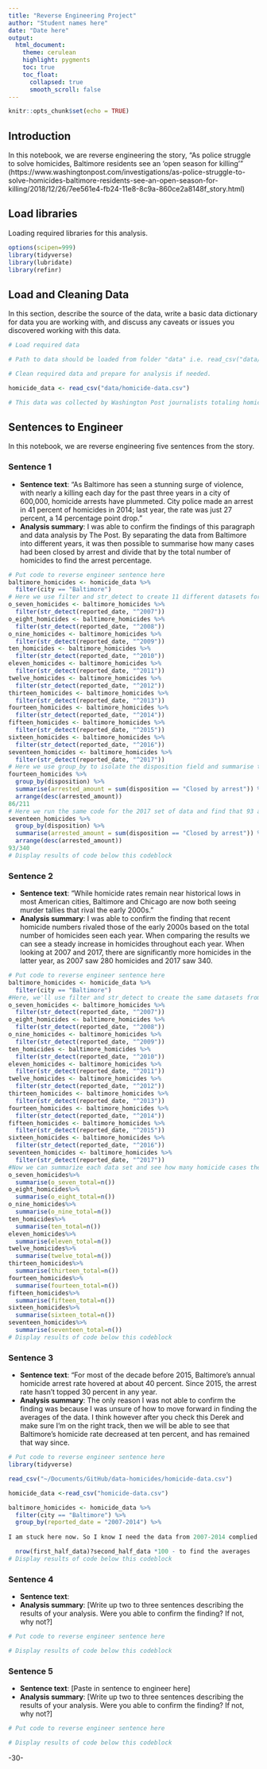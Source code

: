 ```yaml
---
title: "Reverse Engineering Project"
author: "Student names here"
date: "Date here"
output:
  html_document:
    theme: cerulean
    highlight: pygments
    toc: true
    toc_float:
      collapsed: true
      smooth_scroll: false
---
```


```r
knitr::opts_chunk$set(echo = TRUE)
```

## Introduction 

In this notebook, we are reverse engineering the story, "As police struggle to solve homicides, Baltimore residents see an ‘open season for killing’" (https://www.washingtonpost.com/investigations/as-police-struggle-to-solve-homicides-baltimore-residents-see-an-open-season-for-killing/2018/12/26/7ee561e4-fb24-11e8-8c9a-860ce2a8148f_story.html)

## Load libraries

Loading required libraries for this analysis.

```r
options(scipen=999)
library(tidyverse)
library(lubridate)
library(refinr)
```

## Load and Cleaning Data

In this section, describe the source of the data, write a basic data dictionary for data you are working with, and discuss any caveats or issues you discovered working with this data. 

```r
# Load required data

# Path to data should be loaded from folder "data" i.e. read_csv("data/name_of_data.csv")

# Clean required data and prepare for analysis if needed. 

homicide_data <- read_csv("data/homicide-data.csv")

# This data was collected by Washington Post journalists totaling homicide info form 50 American cities. It was collected in different formats and different jurisdictions and was cross-referenced with FBI data to ensure accuracy. The data has already been standardized and cleaned by Washington Post reporters so the datasets were easy to manuveur. I double-checked the accuracy and consistency of spelling in OpenRefine.

```

## Sentences to Engineer
In this notebook, we are reverse engineering five sentences from the story.

### Sentence 1

* **Sentence text**: “As Baltimore has seen a stunning surge of violence, with nearly a killing each day for the past three years in a city of 600,000, homicide arrests have plummeted. City police made an arrest in 41 percent of homicides in 2014; last year, the rate was just 27 percent, a 14 percentage point drop.”
* **Analysis summary**: I was able to confirm the findings of this paragraph and data analysis by The Post. By separating the data from Baltimore into different years, it was then possible to summarise how many cases had been closed by arrest and divide that by the total number of homicides to find the arrest percentage.

```r
# Put code to reverse engineer sentence here
baltimore_homicides <- homicide_data %>%
  filter(city == "Baltimore")
# Here we use filter and str_detect to create 11 different datasets for each year of homicide data that we are provided.
o_seven_homicides <- baltimore_homicides %>%
  filter(str_detect(reported_date, "^2007"))
o_eight_homicides <- baltimore_homicides %>%
  filter(str_detect(reported_date, "^2008"))
o_nine_homicides <- baltimore_homicides %>%
  filter(str_detect(reported_date, "^2009"))
ten_homicides <- baltimore_homicides %>%
  filter(str_detect(reported_date, "^2010"))
eleven_homicides <- baltimore_homicides %>%
  filter(str_detect(reported_date, "^2011"))
twelve_homicides <- baltimore_homicides %>%
  filter(str_detect(reported_date, "^2012"))
thirteen_homicides <- baltimore_homicides %>%
  filter(str_detect(reported_date, "^2013"))
fourteen_homicides <- baltimore_homicides %>%
  filter(str_detect(reported_date, "^2014"))
fifteen_homicides <- baltimore_homicides %>%
  filter(str_detect(reported_date, "^2015"))
sixteen_homicides <- baltimore_homicides %>%
  filter(str_detect(reported_date, "^2016"))
seventeen_homicides <- baltimore_homicides %>%
  filter(str_detect(reported_date, "^2017"))
# Here we use group_by to isolate the disposition field and summarise the amount of cases that were "closed by arrest." We find that there were 86 cases where there were arrests in 2014 out of 211 total cases. That is an arrest percentage of 41 percent. 
fourteen_homicides %>%
  group_by(disposition) %>%
  summarise(arrested_amount = sum(disposition == "Closed by arrest")) %>%
  arrange(desc(arrested_amount))
86/211
# Here we run the same code for the 2017 set of data and find that 93 arrests were made from a total of 340 cases — a total of 27 percent.
seventeen_homicides %>%
  group_by(disposition) %>%
  summarise(arrested_amount = sum(disposition == "Closed by arrest")) %>%
  arrange(desc(arrested_amount))
93/340
# Display results of code below this codeblock

```

### Sentence 2

* **Sentence text**: "While homicide rates remain near historical lows in most American cities, Baltimore and Chicago are now both seeing murder tallies that rival the early 2000s."
* **Analysis summary**: I was able to confirm the finding that recent homicide numbers rivaled those of the early 2000s based on the total number of homicides seen each year. When comparing the results we can see a steady increase in homicides throughout each year. When looking at 2007 and 2017, there are significantly more homicides in the latter year, as 2007 saw 280 homicides and 2017 saw 340. 

```r
# Put code to reverse engineer sentence here
baltimore_homicides <- homicide_data %>%
  filter(city == "Baltimore")
#Here, we'll use filter and str_detect to create the same datasets from above for each year reported.
o_seven_homicides <- baltimore_homicides %>%
  filter(str_detect(reported_date, "^2007"))
o_eight_homicides <- baltimore_homicides %>%
  filter(str_detect(reported_date, "^2008"))
o_nine_homicides <- baltimore_homicides %>%
  filter(str_detect(reported_date, "^2009"))
ten_homicides <- baltimore_homicides %>%
  filter(str_detect(reported_date, "^2010"))
eleven_homicides <- baltimore_homicides %>%
  filter(str_detect(reported_date, "^2011"))
twelve_homicides <- baltimore_homicides %>%
  filter(str_detect(reported_date, "^2012"))
thirteen_homicides <- baltimore_homicides %>%
  filter(str_detect(reported_date, "^2013"))
fourteen_homicides <- baltimore_homicides %>%
  filter(str_detect(reported_date, "^2014"))
fifteen_homicides <- baltimore_homicides %>%
  filter(str_detect(reported_date, "^2015"))
sixteen_homicides <- baltimore_homicides %>%
  filter(str_detect(reported_date, "^2016"))
seventeen_homicides <- baltimore_homicides %>%
  filter(str_detect(reported_date, "^2017"))
#Now we can summarize each data set and see how many homicide cases there were for each year. If done right, we should see an increase. 
o_seven_homicides%>%
  summarise(o_seven_total=n())
o_eight_homicides%>%
  summarise(o_eight_total=n())
o_nine_homicides%>%
  summarise(o_nine_total=n())
ten_homicides%>%
  summarise(ten_total=n())
eleven_homicides%>%
  summarise(eleven_total=n())
twelve_homicides%>%
  summarise(twelve_total=n())
thirteen_homicides%>%
  summarise(thirteen_total=n())
fourteen_homicides%>%
  summarise(fourteen_total=n())
fifteen_homicides%>%
  summarise(fifteen_total=n())
sixteen_homicides%>%
  summarise(sixteen_total=n())
seventeen_homicides%>%
  summarise(seventeen_total=n())
# Display results of code below this codeblock

```

### Sentence 3

* **Sentence text**: “For most of the decade before 2015, Baltimore’s annual homicide arrest rate hovered at about 40 percent. Since 2015, the arrest rate hasn’t topped 30 percent in any year. 
* **Analysis summary**: The only reason I was not able to confirm the finding was because I was unsure of how to move forward in finding the averages of the data. I think however after you check this Derek and make sure I'm on the right track, then we will be able to see that Baltimore's homicide rate decreased at ten percent, and has remained that way since. 

```r
# Put code to reverse engineer sentence here
library(tidyverse)

read_csv("~/Documents/GitHub/data-homicides/homicide-data.csv")

homicide_data <-read_csv("homicide-data.csv")

baltimore_homicides <- homicide_data %>%
  filter(city == "Baltimore") %>%
  group_by(reported_date = "2007-2014") %>%
  
I am stuck here now. So I know I need the data from 2007-2014 complied together to get the averages and then the data from 2014 on to get those averages. Would I create a new dataframe from here? Because then I know I could so something like this- 

  nrow(first_half_data)?second_half_data *100 - to find the averages 
# Display results of code below this codeblock

```

### Sentence 4

* **Sentence text**: 
* **Analysis summary**: [Write up two to three sentences describing the results of your analysis.  Were you able to confirm the finding? If not, why not?]

```r
# Put code to reverse engineer sentence here

# Display results of code below this codeblock

```

### Sentence 5

* **Sentence text**: [Paste in sentence to engineer here]
* **Analysis summary**: [Write up two to three sentences describing the results of your analysis.  Were you able to confirm the finding? If not, why not?]

```r
# Put code to reverse engineer sentence here

# Display results of code below this codeblock

```

-30-

